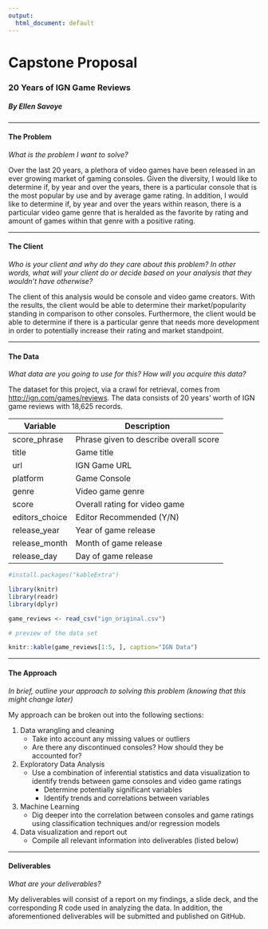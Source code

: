 ---
output:
  html_document: default
---

# Capstone Proposal
### 20 Years of IGN Game Reviews
##### By Ellen Savoye

***

#### **The Problem**
*What is the problem I want to solve?*

Over the last 20 years, a plethora of video games have been released in an ever growing market of gaming consoles. Given the diversity, I would like to determine if, by year and over the years, there is a particular console that is the most popular by use and by average game rating. In addition, I would like to determine if, by year and over the years within reason, there is a particular video game genre that is heralded as the favorite by rating and amount of games within that genre with a positive rating.

***

#### **The Client**
*Who is your client and why do they care about this problem? In other words, what will your client do or decide based on your analysis that they wouldn’t have otherwise?*

The client of this analysis would be console and video game creators. With the results, the client would be able to determine their market/popularity standing in comparison to other consoles. Furthermore, the client would be able to determine if there is a particular genre that needs more development in order to potentially increase their rating and market standpoint. 

***

#### **The Data**
*What data are you going to use for this? How will you acquire this data?*

The dataset for this project, via a crawl for retrieval, comes from <http://ign.com/games/reviews>. The data consists of 20 years' worth of IGN game reviews with 18,625 records. 

|Variable|Description|
|----|----|
|score_phrase| Phrase given to describe overall score
|title| Game title 
|url| IGN Game URL
|platform| Game Console
|genre| Video game genre
|score| Overall rating for video game
|editors_choice| Editor Recommended (Y/N) 
|release_year| Year of game release
|release_month| Month of game release
|release_day| Day of game release


```{r game_reviews data, echo=FALSE, include=FALSE}
#install.packages("kableExtra")

library(knitr)
library(readr)
library(dplyr)

game_reviews <- read_csv("ign_original.csv")

```

```{r game_reviews table, echo=FALSE, results='asis'}
# preview of the data set

knitr::kable(game_reviews[1:5, ], caption="IGN Data")

```

***

#### **The Approach**
*In brief, outline your approach to solving this problem (knowing that this might
change later)*

My approach can be broken out into the following sections:

1. Data wrangling and cleaning
    + Take into account any missing values or outliers
    + Are there any discontinued consoles? How should they be accounted for?
2. Exploratory Data Analysis
    + Use a combination of inferential statistics and data visualization to identify trends between game consoles and video game ratings
        + Determine potentially significant variables
        + Identify trends and correlations between variables
3. Machine Learning
    + Dig deeper into the correlation between consoles and game ratings using classification techniques and/or regression models
4. Data visualization and report out
    + Compile all relevant information into deliverables (listed below)
  
***

#### **Deliverables**
*What are your deliverables?*

My deliverables will consist of a report on my findings, a slide deck, and the corresponding R code used in analyzing the data. In addition, the aforementioned deliverables will be submitted and published on GitHub.


